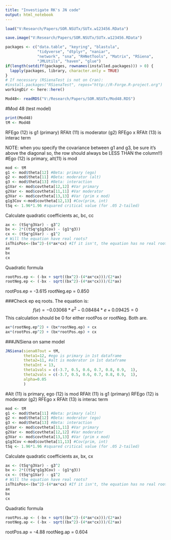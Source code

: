 ```yaml
---
title: "Investigate RK's JN code"
output: html_notebook
---
```



```r
load("V:Research/Papers/SOR.NSUTx/SUTx.w123456.RData")
```

```r
save.image("V:Research/Papers/SOR.NSUTx/SUTx.w123456.RData")
```

```r
packages <- c("data.table", "keyring", "blastula",
              "tidyverse", "dtplyr", "naniar",
              "network", "sna", "RHNetTools", "Matrix", "RSiena", 
              "JMLUtils", "haven", "glue")
if(length(setdiff(packages, rownames(installed.packages))) > 0) {
  lapply(packages, library, character.only = TRUE)
}
# If necessary (RSienaTest is not on Cran):
#install.packages("RSienaTest", repos="http://R-Forge.R-project.org")
workingDir <- here::here()
```


```r
Mod48<- readRDS("V:/Research/Papers/SOR.NSUTx/Mod48.RDS")
```

#Mod 48 (test model)
```r
print(Mod48)
tM <- Mod48
```

RFEgo (12) is g1 (primary)
RFAlt (11) is moderator (g2)
RFEgo x RFAlt (13) is interac term

NOTE: when you specify the covariance between g1 and g3, be sure it's above the diagonal
so, the row should always be LESS THAN the column!!)
#Ego (12) is primary, alt(11) is mod
```r
mod <- tM
g1 <- mod$theta[12] #Beta: primary (ego)
g2 <- mod$theta[11] #Beta: moderator (alt)
g3 <- mod$theta[13] #Beta: interaction
g1Var <- mod$covtheta[12,12] #Var primary
g2Var <- mod$covtheta[11,11] #Var moderator
g3Var <- mod$covtheta[13,13] #Var (prim x mod)
g1g3Cov <-mod$covtheta[12,13] #Cov(prim, int)
tSq <- 1.96*1.96 #squared critical value (for .05 2-tailed)
```
Calculate quadratic coefficients ac, bc, cc
```r
ax <- (tSq*g3Var) - g3^2
bx <- 2*((tSq*g1g3Cov) - (g1*g3))
cx <- (tSq*g1Var) - g1^2
# Will the equation have real roots?
isThisPos<-(bx^2)-(4*ax*cx) #If it isn't, the equation has no real roots.
ax
bx 
cx
```

Quadratic formula
```r
rootPos.ep <- (-bx + sqrt((bx^2)-(4*ax*cx)))/(2*ax)
rootNeg.ep <- (-bx - sqrt((bx^2)-(4*ax*cx)))/(2*ax)
```

rootPos.ep = -3.615 
rootNeg.ep =  0.850 

###Check ep eq roots.
The equation is:
$$f(e)= -0.03068*e^2 - 0.08484*e + 0.09425 = 0$$
This calculation should be 0 for either 
rootPos or rootNeg. Both are. 
```r
ax*(rootNeg.ep^2) + (bx*rootNeg.ep) + cx
ax*(rootPos.ep^2) + (bx*rootPos.ep) + cx
```
###JNSiena on same model
```r
JNSiena(siena07out = tM,
        theta1=12, #ego is primary in 1st dataframe
        theta2=11, #alt is moderator in 1st dataframe
        thetaInt = 13,
        theta1vals = c(-3.7, 0.5, 0.6, 0.7, 0.8, 0.9,  1),
        theta2vals = c(-3.7, 0.5, 0.6, 0.7, 0.8, 0.9,  1),
        alpha=0.05
        )
```


#Alt (11) is primary, ego (12) is mod
RFAlt (11) is g1 (primary)
RFEgo (12) is moderator (g2)
RFEgo x RFAlt (13) is interac term
```r
mod <- tM
g1 <- mod$theta[11] #Beta: primary (alt)
g2 <- mod$theta[12] #Beta: moderator (ego)
g3 <- mod$theta[13] #Beta: interaction
g1Var <- mod$covtheta[11,11] #Var primary
g2Var <- mod$covtheta[12,12] #Var moderator
g3Var <- mod$covtheta[13,13] #Var (prim x mod)
g1g3Cov <-mod$covtheta[11,13] #Cov(prim, int)
tSq <- 1.96*1.96 #squared critical value (for .05 2-tailed)
```
Calculate quadratic coefficients ax, bx, cx
```r
ax <- (tSq*g3Var) - g3^2
bx <- 2*((tSq*g1g3Cov) - (g1*g3))
cx <- (tSq*g1Var) - g1^2
# Will the equation have real roots?
isThisPos<-(bx^2)-(4*ax*cx) #If it isn't, the equation has no real roots.
ax
bx 
cx
```

Quadratic formula
```r
rootPos.ap <- (-bx + sqrt((bx^2)-(4*ax*cx)))/(2*ax)
rootNeg.ap <- (-bx - sqrt((bx^2)-(4*ax*cx)))/(2*ax)
```
rootPos.ap = -4.88
rootNeg.ap =  0.604 



